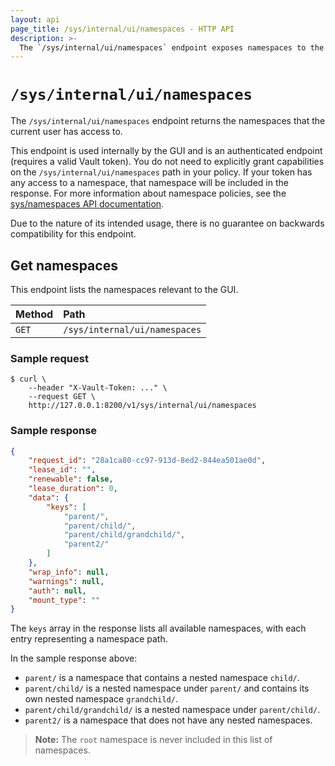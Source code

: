 ```yaml
---
layout: api
page_title: /sys/internal/ui/namespaces - HTTP API
description: >-
  The `/sys/internal/ui/namespaces` endpoint exposes namespaces to the GUI.
---
```


# `/sys/internal/ui/namespaces`

The `/sys/internal/ui/namespaces` endpoint returns the namespaces that the current user has access to.

This endpoint is used internally by the GUI and is an authenticated endpoint (requires a valid Vault token). You do not need to explicitly grant capabilities on the `/sys/internal/ui/namespaces` path in your policy. If your token has any access to a namespace, that namespace will be included in the response. For more information about namespace policies, see the [sys/namespaces API documentation](https://developer.hashicorp.com/vault/api-docs/system/namespaces).

Due to the nature of its intended usage, there is no guarantee on backwards compatibility for this endpoint.

## Get namespaces

This endpoint lists the namespaces relevant to the GUI.

| Method | Path                             |
| :----- | :------------------------------- |
| `GET`  | `/sys/internal/ui/namespaces` |

### Sample request

```shell-session
$ curl \
    --header "X-Vault-Token: ..." \
    --request GET \
    http://127.0.0.1:8200/v1/sys/internal/ui/namespaces
```

### Sample response

```json
{
    "request_id": "28a1ca80-cc97-913d-8ed2-844ea501ae0d",
    "lease_id": "",
    "renewable": false,
    "lease_duration": 0,
    "data": {
        "keys": [
            "parent/",
            "parent/child/",
            "parent/child/grandchild/",
            "parent2/"
        ]
    },
    "wrap_info": null,
    "warnings": null,
    "auth": null,
    "mount_type": ""
}
```

The `keys` array in the response lists all available namespaces, with each entry representing a namespace path.

In the sample response above:
- `parent/` is a namespace that contains a nested namespace `child/`.
- `parent/child/` is a nested namespace under `parent/` and contains its own nested namespace `grandchild/`.
- `parent/child/grandchild/` is a nested namespace under `parent/child/`.
- `parent2/` is a namespace that does not have any nested namespaces.

> **Note:** The `root` namespace is never included in this list of namespaces.

